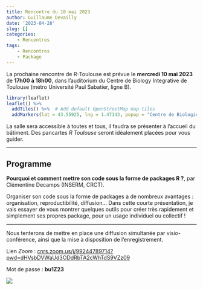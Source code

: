 ```yaml
---
title: Rencontre du 10 mai 2023
author: Guillaume Devailly
date: '2023-04-28'
slug: []
categories:
    - Rencontres
tags:
    - Rencontres
    - Package
---
```


La prochaine rencontre de R-Toulouse est prévue le 
**mercredi 10 mai 2023** de **17h00 à 18h00**, 
dans l'auditorium du Centre de Biology Integrative de Toulouse (métro Université Paul Sabatier, ligne B).

```r
library(leaflet)
leaflet() %>%
  addTiles() %>%  # Add default OpenStreetMap map tiles
  addMarkers(lat = 43.55925, lng = 1.47143, popup = "Centre de Biologie Intégrative")
```

La salle sera accessible à toutes et tous, il faudra se présenter à l'accueil du bâtiment.
Des pancartes *R Toulouse* seront idéalement placées pour vous guider.

---

## Programme

**Pourquoi et comment mettre son code sous la forme de packages R ?**,
par Clémentine Decamps (INSERM, CRCT).

Organiser son code sous la forme de packages a de nombreux avantages : organisation, reproductibilité, diffusion... Dans cette courte présentation, je vais essayer de vous montrer quelques outils pour créer très rapidement et simplement ses propres package, pour un usage individuel ou collectif !

---

Nous tenterons de mettre en place une diffusion simultanée par visio-conférence, ainsi que la mise à disposition de l'enregistrement.

Lien *Zoom* : [cnrs.zoom.us/j/99244789714?pwd=dHVsbDVWaUd3ODdRbTA2cWhTdS9VZz09](https://cnrs.zoom.us/j/99244789714?pwd=dHVsbDVWaUd3ODdRbTA2cWhTdS9VZz09)

Mot de passe : **bu1Z23**

![](/img/logo.svg)

